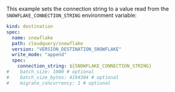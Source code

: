 This example sets the connection string to a value read from the `SNOWFLAKE_CONNECTION_STRING` environment variable:

```yaml copy
kind: destination
spec:
  name: snowflake
  path: cloudquery/snowflake
  version: "VERSION_DESTINATION_SNOWFLAKE"
  write_mode: "append"
  spec:
    connection_string: ${SNOWFLAKE_CONNECTION_STRING}
#    batch_size: 1000 # optional
#    batch_size_bytes: 4194304 # optional
#    migrate_concurrency: 1 # optional
```
